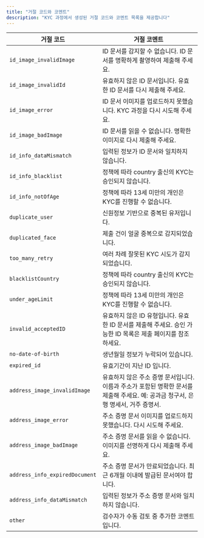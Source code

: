 ```yaml
---
title: "거절 코드와 코멘트"
description: "KYC 과정에서 생성된 거절 코드와 코멘트 목록을 제공합니다"
---
```


| 거절 코드                          | 거절 코멘트                                                                        |
| ------------------------------ | ----------------------------------------------------------------------------- |
| `id_image_invalidImage`        | ID 문서를 감지할 수 없습니다. ID 문서를 명확하게 촬영하여 제출해 주세요.                                  |
| `id_image_invalidId`           | 유효하지 않은 ID 문서입니다. 유효한 ID 문서를 다시 제출해 주세요.                                      |
| `id_image_error`               | ID 문서 이미지를 업로드하지 못했습니다. KYC 과정을 다시 시도해 주세요.                                   |
| `id_image_badImage`            | ID 문서를 읽을 수 없습니다. 명확한 이미지로 다시 제출해 주세요.                                        |
| `id_info_dataMismatch`         | 입력된 정보가 ID 문서와 일치하지 않습니다.                                                     |
| `id_info_blacklist`            | 정책에 따라 country 출신의 KYC는 승인되지 않습니다.                                            |
| `id_info_notOfAge`             | 정책에 따라 13세 미만의 개인은 KYC를 진행할 수 없습니다.                                           |
| `duplicate_user`               | 신원정보 기반으로 중복된 유저입니다.                                                          |
| `duplicated_face`              | 제출 건이 얼굴 중복으로 감지되었습니다.                                                        |
| `too_many_retry`               | 여러 차례 잘못된 KYC 시도가 감지되었습니다.                                                    |
| `blacklistCountry`             | 정책에 따라 country 출신의 KYC는 승인되지 않습니다.                                            |
| `under_ageLimit`               | 정책에 따라 13세 미만의 개인은 KYC를 진행할 수 없습니다.                                           |
| `invalid_acceptedID`           | 유효하지 않은 ID 유형입니다. 유효한 ID 문서를 제출해 주세요. 승인 가능한 ID 목록은 제출 페이지를 참조하세요.            |
| `no-date-of-birth`             | 생년월일 정보가 누락되어 있습니다.                                                           |
| `expired_id`                   | 유효기간이 지난 ID 입니다.                                                              |
| `address_image_invalidImage`   | 유효하지 않은 주소 증명 문서입니다. 이름과 주소가 포함된 명확한 문서를 제출해 주세요. 예: 공과금 청구서, 은행 명세서, 거주 증명서. |
| `address_image_error`          | 주소 증명 문서 이미지를 업로드하지 못했습니다. 다시 시도해 주세요.                                        |
| `address_image_badImage`       | 주소 증명 문서를 읽을 수 없습니다. 이미지를 선명하게 다시 제출해 주세요.                                    |
| `address_info_expiredDocument` | 주소 증명 문서가 만료되었습니다. 최근 6개월 이내에 발급된 문서여야 합니다.                                   |
| `address_info_dataMismatch`    | 입력된 정보가 주소 증명 문서와 일치하지 않습니다.                                                  |
| `other`                        | 검수자가 수동 검토 중 추가한 코멘트입니다.                                                      |